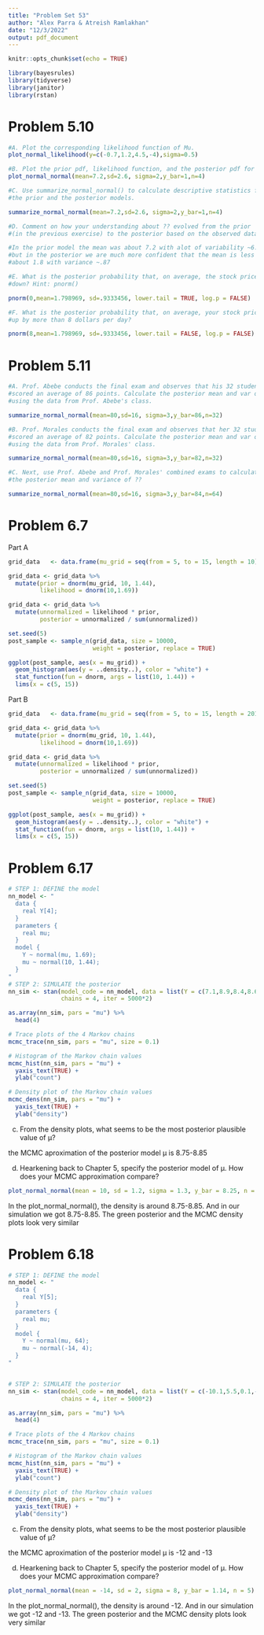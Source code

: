 ---
title: "Problem Set 53"
author: "Alex Parra & Atreish Ramlakhan"
date: "12/3/2022"
output: pdf_document
---

```{r setup, include=FALSE}
knitr::opts_chunk$set(echo = TRUE)
```


```{r}
library(bayesrules)
library(tidyverse)
library(janitor)
library(rstan)
```


# Problem 5.10 #

```{r}
  
#A. Plot the corresponding likelihood function of Mu.
plot_normal_likelihood(y=c(-0.7,1.2,4.5,-4),sigma=0.5)

#B. Plot the prior pdf, likelihood function, and the posterior pdf for ??
plot_normal_normal(mean=7.2,sd=2.6, sigma=2,y_bar=1,n=4)

#C. Use summarize_normal_normal() to calculate descriptive statistics for 
#the prior and the posterior models.

summarize_normal_normal(mean=7.2,sd=2.6, sigma=2,y_bar=1,n=4)

#D. Comment on how your understanding about ?? evolved from the prior 
#(in the previous exercise) to the posterior based on the observed data.

#In the prior model the mean was about 7.2 with alot of variability ~6.76,
#but in the posterior we are much more confident that the mean is less 
#about 1.8 with variance ~.87

#E. What is the posterior probability that, on average, the stock price goes 
#down? Hint: pnorm()

pnorm(0,mean=1.798969, sd=.9333456, lower.tail = TRUE, log.p = FALSE)

#F. What is the posterior probability that, on average, your stock price goes 
#up by more than 8 dollars per day?

pnorm(8,mean=1.798969, sd=.9333456, lower.tail = FALSE, log.p = FALSE)

```

# Problem 5.11 #

```{r}

#A. Prof. Abebe conducts the final exam and observes that his 32 students
#scored an average of 86 points. Calculate the posterior mean and var of ??
#using the data from Prof. Abebe's class.

summarize_normal_normal(mean=80,sd=16, sigma=3,y_bar=86,n=32)

#B. Prof. Morales conducts the final exam and observes that her 32 students
#scored an average of 82 points. Calculate the posterior mean and var of ??
#using the data from Prof. Morales' class.

summarize_normal_normal(mean=80,sd=16, sigma=3,y_bar=82,n=32)

#C. Next, use Prof. Abebe and Prof. Morales' combined exams to calculate 
#the posterior mean and variance of ??

summarize_normal_normal(mean=80,sd=16, sigma=3,y_bar=84,n=64)

```

# Problem 6.7 #

Part A
```{r}
grid_data   <- data.frame(mu_grid = seq(from = 5, to = 15, length = 10))

grid_data <- grid_data %>% 
  mutate(prior = dnorm(mu_grid, 10, 1.44),
         likelihood = dnorm(10,1.69))

grid_data <- grid_data %>% 
  mutate(unnormalized = likelihood * prior,
         posterior = unnormalized / sum(unnormalized))

set.seed(5)
post_sample <- sample_n(grid_data, size = 10000, 
                        weight = posterior, replace = TRUE)

ggplot(post_sample, aes(x = mu_grid)) + 
  geom_histogram(aes(y = ..density..), color = "white") + 
  stat_function(fun = dnorm, args = list(10, 1.44)) + 
  lims(x = c(5, 15))
```

Part B
```{r}
grid_data   <- data.frame(mu_grid = seq(from = 5, to = 15, length = 201))

grid_data <- grid_data %>% 
  mutate(prior = dnorm(mu_grid, 10, 1.44),
         likelihood = dnorm(10,1.69))

grid_data <- grid_data %>% 
  mutate(unnormalized = likelihood * prior,
         posterior = unnormalized / sum(unnormalized))

set.seed(5)
post_sample <- sample_n(grid_data, size = 10000, 
                        weight = posterior, replace = TRUE)

ggplot(post_sample, aes(x = mu_grid)) + 
  geom_histogram(aes(y = ..density..), color = "white") + 
  stat_function(fun = dnorm, args = list(10, 1.44)) + 
  lims(x = c(5, 15))
```


# Problem 6.17 #
```{r}
# STEP 1: DEFINE the model
nn_model <- "
  data {
    real Y[4];
  }
  parameters {
    real mu;
  }
  model {
    Y ~ normal(mu, 1.69);
    mu ~ normal(10, 1.44);
  }
"
# STEP 2: SIMULATE the posterior
nn_sim <- stan(model_code = nn_model, data = list(Y = c(7.1,8.9,8.4,8.6)), 
               chains = 4, iter = 5000*2)

as.array(nn_sim, pars = "mu") %>% 
  head(4)

# Trace plots of the 4 Markov chains
mcmc_trace(nn_sim, pars = "mu", size = 0.1)

# Histogram of the Markov chain values
mcmc_hist(nn_sim, pars = "mu") + 
  yaxis_text(TRUE) + 
  ylab("count")

# Density plot of the Markov chain values
mcmc_dens(nn_sim, pars = "mu") + 
  yaxis_text(TRUE) + 
  ylab("density")
```

c) From the density plots, what seems to be the most posterior plausible value of μ?
  
  the MCMC aproximation of the posterior model μ is 8.75-8.85

d) Hearkening back to Chapter 5, specify the posterior model of μ. How does your MCMC approximation compare?

```{r}
plot_normal_normal(mean = 10, sd = 1.2, sigma = 1.3, y_bar = 8.25, n = 4)
```

In the plot_normal_normal(), the density is around 8.75-8.85. And in our simulation we got 8.75-8.85.
The green posterior and the MCMC density plots look very similar


# Problem 6.18 #
```{r}
# STEP 1: DEFINE the model
nn_model <- "
  data {
    real Y[5];
  }
  parameters {
    real mu;
  }
  model {
    Y ~ normal(mu, 64);
    mu ~ normal(-14, 4);
  }
"


# STEP 2: SIMULATE the posterior
nn_sim <- stan(model_code = nn_model, data = list(Y = c(-10.1,5.5,0.1,-1.4,11.5)), 
               chains = 4, iter = 5000*2)

as.array(nn_sim, pars = "mu") %>% 
  head(4)

# Trace plots of the 4 Markov chains
mcmc_trace(nn_sim, pars = "mu", size = 0.1)

# Histogram of the Markov chain values
mcmc_hist(nn_sim, pars = "mu") + 
  yaxis_text(TRUE) + 
  ylab("count")

# Density plot of the Markov chain values
mcmc_dens(nn_sim, pars = "mu") + 
  yaxis_text(TRUE) + 
  ylab("density")
```

c) From the density plots, what seems to be the most posterior plausible value of μ?
  
  the MCMC aproximation of the posterior model μ is -12 and -13

d) Hearkening back to Chapter 5, specify the posterior model of μ. How does your MCMC approximation compare?

```{r}
plot_normal_normal(mean = -14, sd = 2, sigma = 8, y_bar = 1.14, n = 5)
```
In the plot_normal_normal(), the density is around -12. And in our simulation we got -12 and -13.
The green posterior and the MCMC density plots look very similar